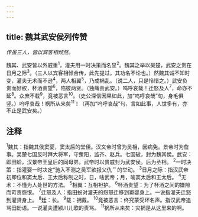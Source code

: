 ```yaml
---
---
---
```

title: 魏其武安侯列传赞
---



*传虽三人，皆以宾客相倾然。*

魏其、武安皆以外威重<sup>1</sup>，灌夫用一时决策而名显<sup>2</sup>。魏其之举以昊楚，武安之贵在日月之际<sup>3</sup>。（三人以宾客相倾合传，此先提过，其功名不论也。）然魏其诚不知时变，灌夫无术而不逊<sup>4</sup>，两人相翼<sup>5</sup>，乃成祸乱。（说二人，只是怜惜之。）武安负贵而好权，杯酒责望<sup>6</sup>，陷彼两贤。（独痛责武安。）呜呼哀哉！迁怒及人<sup>7</sup>，命亦不延<sup>8</sup>。众庶不载<sup>9</sup>，竟被恶言<sup>10</sup>。（史公深信因果如此，加“呜呼哀哉”句，身毛俱竖。）呜呼哀哉！祸所从来矣<sup>11</sup>！（再加“呜呼哀哉”句，言如此事，人世多有，亦不止是武安矣。）

## 注释

<sup>1</sup>魏其：指魏其侯窦婴，窦太后的堂侄。汉文帝时曾为吴相，因病免。景帝时为詹事。吴楚七国反时拜大将军，守荥阳，监齐、赵兵。七国破，封为魏其侯。武安：即田蚧，汉景帝王皇后的同母弟，武帝时以贵戚封为武安侯。后为丞相。
<sup>2</sup>一时决策：指灌婴一时决定“驰入不测之吴军欲报父仇＂的举动。
<sup>3</sup>日月之际：指汉武帝初即位和窦太后、王太后称制之时，日，啥武帝；月，喻窦太后和王太后。
<sup>4</sup>无术：不懂为人处世的方法。
<sup>5</sup>相翼：互相袒护。
<sup>6</sup>杯酒贵望：为了杯酒之间的嫌隙而苛责怨恨。
<sup>7</sup>迁怒及人：指田蚡对灌夫的怨怒迁移到窦婴身上。一说指灌夫迁怒到灌贤身上。
<sup>8</sup>廷：长。
<sup>9</sup>载：拥戴。
<sup>10</sup>竟被恶言：终究蒙受坏名声。指汉武帝追骂田蚡语。一说灌夫遭颍川儿歌的责骂。
<sup>11</sup>祸所从来矣：灾祸是从这里来的啊。